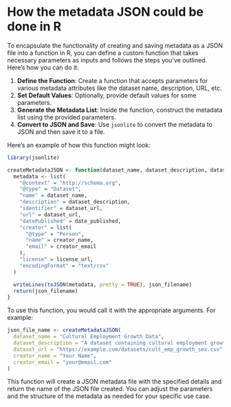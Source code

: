 # How the metadata JSON could be done in R

To encapsulate the functionality of creating and saving metadata as a JSON file into a function in R, you can define a custom function that takes necessary parameters as inputs and follows the steps you've outlined. Here's how you can do it:

1. **Define the Function**: Create a function that accepts parameters for various metadata attributes like the dataset name, description, URL, etc.
2. **Set Default Values**: Optionally, provide default values for some parameters.
3. **Generate the Metadata List**: Inside the function, construct the metadata list using the provided parameters.
4. **Convert to JSON and Save**: Use `jsonlite` to convert the metadata to JSON and then save it to a file.

Here's an example of how this function might look:

```r
library(jsonlite)

createMetadataJSON <- function(dataset_name, dataset_description, dataset_url, creator_name, creator_email, date_published = Sys.Date(), license_url = "https://creativecommons.org/licenses/by/4.0/", json_filename = "metadata.json") {
  metadata <- list(
    "@context" = "http://schema.org",
    "@type" = "Dataset",
    "name" = dataset_name,
    "description" = dataset_description,
    "identifier" = dataset_url,
    "url" = dataset_url,
    "datePublished" = date_published,
    "creator" = list(
      "@type" = "Person",
      "name" = creator_name,
      "email" = creator_email
    ),
    "license" = license_url,
    "encodingFormat" = "text/csv"
  )

  writeLines(toJSON(metadata, pretty = TRUE), json_filename)
  return(json_filename)
}
```

To use this function, you would call it with the appropriate arguments. For example:

```r
json_file_name <- createMetadataJSON(
  dataset_name = "Cultural Employment Growth Data",
  dataset_description = "A dataset containing cultural employment growth data.",
  dataset_url = "https://example.com/datasets/cult_emp_growth_sex.csv",
  creator_name = "Your Name",
  creator_email = "your@email.com"
)
```

This function will create a JSON metadata file with the specified details and return the name of the JSON file created. You can adjust the parameters and the structure of the metadata as needed for your specific use case.

